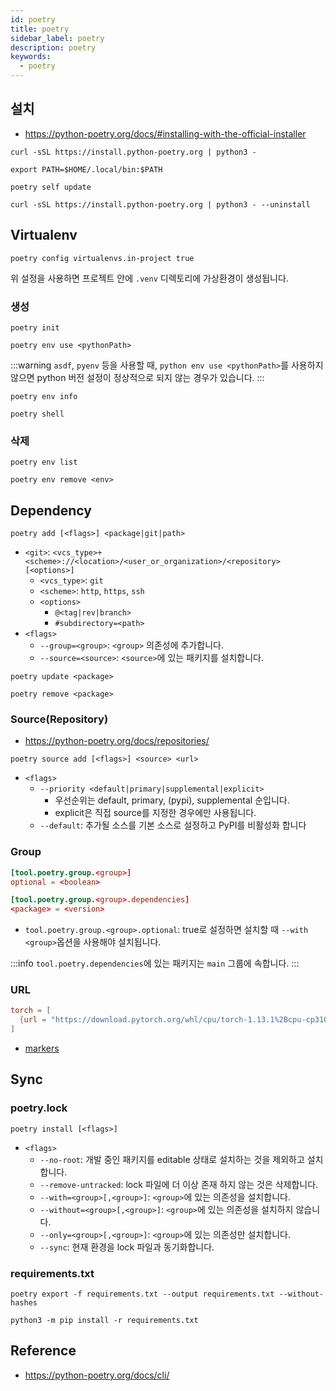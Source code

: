 ```yaml
---
id: poetry
title: poetry
sidebar_label: poetry
description: poetry
keywords:
  - poetry
---
```


## 설치

- https://python-poetry.org/docs/#installing-with-the-official-installer

```shell
curl -sSL https://install.python-poetry.org | python3 -
```

```shell title=".zshrc"
export PATH=$HOME/.local/bin:$PATH
```

```shell
poetry self update
```

```shell
curl -sSL https://install.python-poetry.org | python3 - --uninstall
```

## Virtualenv

```shell
poetry config virtualenvs.in-project true
```

위 설정을 사용하면 프로젝트 안에 `.venv` 디렉토리에 가상환경이 생성됩니다.

### 생성

```shell
poetry init
```

```shell
poetry env use <pythonPath>
```

:::warning
`asdf`, `pyenv` 등을 사용할 때, `python env use <pythonPath>`를 사용하지 않으면 python 버전 설정이 정상적으로 되지 않는 경우가 있습니다.
:::

```shell
poetry env info
```

```shell
poetry shell
```

### 삭제

```shell
poetry env list
```

```shell
poetry env remove <env>
```

## Dependency

```shell
poetry add [<flags>] <package|git|path>
```

- `<git>`: `<vcs_type>+<scheme>://<location>/<user_or_organization>/<repository>[<options>]`
  - `<vcs_type>`: `git`
  - `<scheme>`: `http`, `https`, `ssh`
  - `<options>`
    - `@<tag|rev|branch>`
    - `#subdirectory=<path>`
- `<flags>`
  - `--group=<group>`: `<group>` 의존성에 추가합니다.
  - `--source=<source>`: `<source>`에 있는 패키지를 설치합니다.

```shell
poetry update <package>
```

```shell
poetry remove <package>
```

### Source(Repository)

- https://python-poetry.org/docs/repositories/

```shell
poetry source add [<flags>] <source> <url>
```

- `<flags>`
  - `--priority <default|primary|supplemental|explicit>`
    - 우선순위는 default, primary, (pypi), supplemental 순입니다.
    - explicit은 직접 source를 지정한 경우에만 사용됩니다.
  - `--default`: 추가될 소스를 기본 소스로 설정하고 PyPI를 비활성화 합니다

### Group

```toml title="pyproject.toml"
[tool.poetry.group.<group>]
optional = <boolean>

[tool.poetry.group.<group>.dependencies]
<package> = <version>
```

- `tool.poetry.group.<group>.optional`: true로 설정하면 설치할 때 `--with <group>`옵션을 사용해야 설치됩니다.

:::info
`tool.poetry.dependencies`에 있는 패키지는 `main` 그룹에 속합니다.
:::

### URL

```toml title="pyproject.toml"
torch = [
  {url = "https://download.pytorch.org/whl/cpu/torch-1.13.1%2Bcpu-cp310-cp310-linux_x86_64.whl", markers = "sys_platform == 'linux'"},
]
```

- [markers](https://peps.python.org/pep-0508/#environment-markers)

## Sync

### poetry.lock

```shell
poetry install [<flags>]
```

- `<flags>`
  - `--no-root`: 개발 중인 패키지를 editable 상태로 설치하는 것을 제외하고 설치합니다.
  - `--remove-untracked`: lock 파일에 더 이상 존재 하지 않는 것은 삭제합니다.
  - `--with=<group>[,<group>]`: `<group>`에 있는 의존성을 설치합니다.
  - `--without=<group>[,<group>]`: `<group>`에 있는 의존성을 설치하지 않습니다.
  - `--only=<group>[,<group>]`: `<group>`에 있는 의존성만 설치합니다.
  - `--sync`: 현재 환경을 lock 파일과 동기화합니다.

### requirements.txt

```shell
poetry export -f requirements.txt --output requirements.txt --without-hashes
```

```shell
python3 -m pip install -r requirements.txt
```

## Reference

- https://python-poetry.org/docs/cli/
